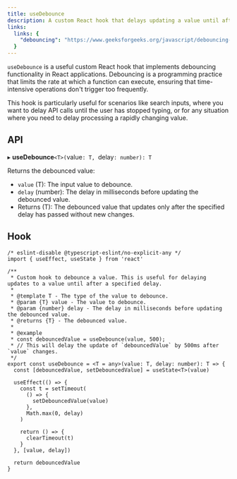 ```yaml
---
title: useDebounce
description: A custom React hook that delays updating a value until after a specified delay.
links:
  links: {
    "debouncing": "https://www.geeksforgeeks.org/javascript/debouncing-in-javascript/"
  }
---
```


`useDebounce` is a useful custom React hook that implements debouncing functionality in React applications. Debouncing is a programming practice that limits the rate at which a function can execute, ensuring that time-intensive operations don't trigger too frequently.

This hook is particularly useful for scenarios like search inputs, where you want to delay API calls until the user has stopped typing, or for any situation where you need to delay processing a rapidly changing value.

<ComponentPreview name="use-debounce"/>

## API
▸ **useDebounce**`<T>(`value`: T, `delay`: number): T`

Returns the debounced value:

- `value` (T): The input value to debounce.
- `delay` (number): The delay in milliseconds before updating the debounced value.
- Returns (T): The debounced value that updates only after the specified delay has passed without new changes.

## Hook

```tsx
/* eslint-disable @typescript-eslint/no-explicit-any */
import { useEffect, useState } from 'react'

/**
 * Custom hook to debounce a value. This is useful for delaying updates to a value until after a specified delay.
 *
 * @template T - The type of the value to debounce.
 * @param {T} value - The value to debounce.
 * @param {number} delay - The delay in milliseconds before updating the debounced value.
 * @returns {T} - The debounced value.
 *
 * @example
 * const debouncedValue = useDebounce(value, 500);
 * // This will delay the update of `debouncedValue` by 500ms after `value` changes.
 */
export const useDebounce = <T = any>(value: T, delay: number): T => {
  const [debouncedValue, setDebouncedValue] = useState<T>(value)

  useEffect(() => {
    const t = setTimeout(
      () => {
        setDebouncedValue(value)
      },
      Math.max(0, delay)
    )

    return () => {
      clearTimeout(t)
    }
  }, [value, delay])

  return debouncedValue
}
```
